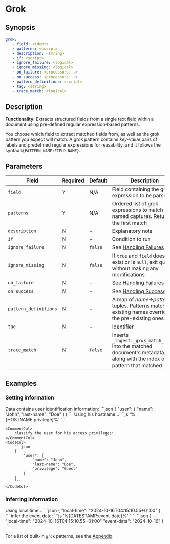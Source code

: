 # Grok

## Synopsis

```yaml {2,3}
grok:
   - field: <ident>
   - patterns: <script>
   - description: <string>
   - if: <script>
   - ignore_failure: <logical>
   - ignore_missing: <logical>
   - on_failure: <processors...>
   - on_success: <processors...>
   - pattern_definitions: <script>
   - tag: <string>
   - trace_match: <logical>
```

## Description

**Functionality**: Extracts structured fields from a single text field within a document using pre-defined regular expression-based patterns.

You choose which field to extract matched fields from, as well as the grok pattern you expect will match. A grok pattern contains _key-value_ pairs of labels and predefined regular expressions for reusability, and it follows the syntax `%{PATTERN_NAME:FIELD_NAME}`.

## Parameters

|Field|Required|Default|Description|
|---|---|---|---|
|`field`|Y|N/A|Field containing the grok expression to be parsed|
|`patterns`|Y|N/A|Ordered list of grok expressions to match with named captures. Returns the first match|
|`description`|N|-|Explanatory note|
|`if`|N|-|Condition to run|
|`ignore_failure`|N|`false`|See [Handling Failures](../handling-failures.mdx)|
|`ignore_missing`|N|`false`|If `true` and `field` does not exist or is `null`, exit quietly without making any modifications|
|`on_failure`|N|-|See [Handling Failures](../handling-failures.mdx)|
|`on_success`|N|-|See [Handling Success](../handling-success.mdx)|
|`pattern_definitions`|N|-|A map of _name_$\rightarrow$_pattern_ tuples. Patterns matching existing names override the pre-existing ones|
|`tag`|N|-|Identifier|
|`trace_match`|N|`false`|Inserts `_ingest._grok_match_index` into the matched document's metadata, along with the index of the pattern that matched|

## Examples

### Setting information

<ExampleGrid>
	<CommentCol>
		Data contains user identification information:
	</CommentCol>
	<CodeCol>
		```json
		{
			"user": {
				"name": "John",
				"last-name": "Doe"
			}
		}
		```
	</CodeCol>
	<CommentCol>
		Using his hostname...
	</CommentCol>
	<CodeCol>
		```js
		   '%{HOSTNAME:privilege}%'
		```
	</CodeCol>

	<CommentCol>
		classify the user for his access privileges:
	</CommentCol>
	<CodeCol>
		```json
		{
			"user": {
				"name": "John",
				"last-name": "Doe",
				"privilege": "Guest"
			}
		}
		```
	</CodeCol>
</ExampleGrid>

### Inferring information

<ExampleGrid>
	<CommentCol>
		Using local time...
	</CommentCol>
	<CodeCol>
		```json
		{
		   "local-time": "2024-10-16T04:15:10.55+01:00"
		}
		```
	</CodeCol>
	<CommentCol>
		infer the event date:
	</CommentCol>
	<CodeCol>
		```js
		   '%{DATESTAMP:event-date}%'
		```
		```json
		{
		   "local-time": "2024-10-16T04:15:10.55+01:00"
		   "event-data": "2024-10-16"
		}
		```
	</CodeCol>
</ExampleGrid>

For a list of built-in `grok` patterns, see the [Appendix](/docs/appendix.mdx#built-in-grok-patterns).
